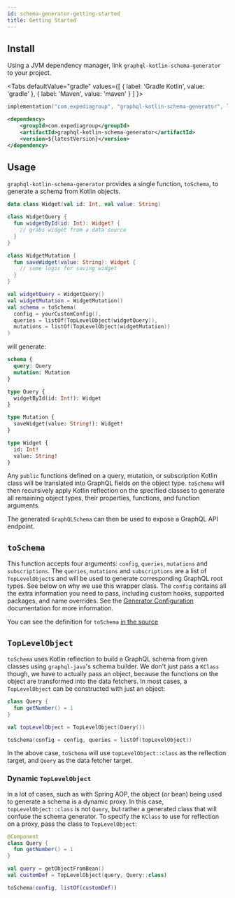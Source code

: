 ```yaml
---
id: schema-generator-getting-started
title: Getting Started
---
```




## Install

Using a JVM dependency manager, link `graphql-kotlin-schema-generator` to your project.

<Tabs
defaultValue="gradle"
values={[
{ label: 'Gradle Kotlin', value: 'gradle' },
{ label: 'Maven', value: 'maven' }
]
}>

<TabItem value="gradle">

```kotlin
implementation("com.expediagroup", "graphql-kotlin-schema-generator", latestVersion)
```

</TabItem>
<TabItem value="maven">

```xml
<dependency>
    <groupId>com.expediagroup</groupId>
    <artifactId>graphql-kotlin-schema-generator</artifactId>
    <version>${latestVersion}</version>
</dependency>
```

</TabItem>
</Tabs>

## Usage

`graphql-kotlin-schema-generator` provides a single function, `toSchema`, to generate a schema from Kotlin objects.

```kotlin
data class Widget(val id: Int, val value: String)

class WidgetQuery {
  fun widgetById(id: Int): Widget? {
    // grabs widget from a data source
  }
}

class WidgetMutation {
  fun saveWidget(value: String): Widget {
    // some logic for saving widget
  }
}

val widgetQuery = WidgetQuery()
val widgetMutation = WidgetMutation()
val schema = toSchema(
  config = yourCustomConfig(),
  queries = listOf(TopLevelObject(widgetQuery)),
  mutations = listOf(TopLevelObject(widgetMutation))
)
```

will generate:

```graphql
schema {
  query: Query
  mutation: Mutation
}

type Query {
  widgetById(id: Int!): Widget
}

type Mutation {
  saveWidget(value: String!): Widget!
}

type Widget {
  id: Int!
  value: String!
}
```

Any `public` functions defined on a query, mutation, or subscription Kotlin class will be translated into GraphQL fields on the object
type. `toSchema` will then recursively apply Kotlin reflection on the specified classes to generate all
remaining object types, their properties, functions, and function arguments.

The generated `GraphQLSchema` can then be used to expose a GraphQL API endpoint.

## `toSchema`

This function accepts four arguments: `config`, `queries`, `mutations` and `subscriptions`. The `queries`, `mutations`
and `subscriptions` are a list of `TopLevelObject`s and will be used to generate corresponding GraphQL root types. See
below on why we use this wrapper class. The `config` contains all the extra information you need to pass, including
custom hooks, supported packages, and name overrides. See the [Generator Configuration](./customizing-schemas/generator-config.md) documentation for more information.

You can see the definition for `toSchema` [in the
source](https://github.com/ExpediaGroup/graphql-kotlin/blob/master/generator/graphql-kotlin-schema-generator/src/main/kotlin/com/expediagroup/graphql/generator/toSchema.kt)

## `TopLevelObject`

`toSchema` uses Kotlin reflection to build a GraphQL schema from given classes using `graphql-java`'s schema builder. We
don't just pass a `KClass` though, we have to actually pass an object, because the functions on the object are
transformed into the data fetchers. In most cases, a `TopLevelObject` can be constructed with just an object:

```kotlin
class Query {
  fun getNumber() = 1
}

val topLevelObject = TopLevelObject(Query())

toSchema(config = config, queries = listOf(topLevelObject))
```

In the above case, `toSchema` will use `topLevelObject::class` as the reflection target, and `Query` as the data fetcher
target.


### Dynamic `TopLevelObject`
In a lot of cases, such as with Spring AOP, the object (or bean) being used to generate a schema is a dynamic proxy. In
this case, `topLevelObject::class` is not `Query`, but rather a generated class that will confuse the schema generator.
To specify the `KClass` to use for reflection on a proxy, pass the class to `TopLevelObject`:

```kotlin
@Component
class Query {
  fun getNumber() = 1
}

val query = getObjectFromBean()
val customDef = TopLevelObject(query, Query::class)

toSchema(config, listOf(customDef))
```
